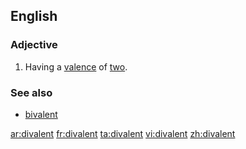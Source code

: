 ==English==

===Adjective===
{{en-adj|-}}

# {{chemistry}} Having a [[valence]] of [[two]].

===See also===
*[[bivalent]]

[[ar:divalent]]
[[fr:divalent]]
[[ta:divalent]]
[[vi:divalent]]
[[zh:divalent]]